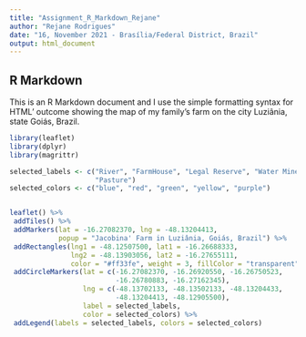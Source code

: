 ---
title: "Assignment_R_Markdown_Rejane"
author: "Rejane Rodrigues"
date: "16, November 2021 - Brasília/Federal District, Brazil"
output: html_document
---

## R Markdown

This is an R Markdown document and I use the simple formatting syntax for HTML' outcome showing the map of my family's farm on the city Luziânia, state Goiás, Brazil.

```{r farm}
library(leaflet)
library(dplyr)
library(magrittr)

selected_labels <- c("River", "FarmHouse", "Legal Reserve", "Water Mine", 
                     "Pasture")
selected_colors <- c("blue", "red", "green", "yellow", "purple")


leaflet() %>% 
 addTiles() %>%
 addMarkers(lat = -16.27082370, lng = -48.13204413,
            popup = "Jacobina' Farm in Luziânia, Goiás, Brazil") %>%
 addRectangles(lng1 = -48.12507500, lat1 = -16.26688333, 
               lng2 = -48.13903056, lat2 = -16.27655111, 
               color = "#ff33fe", weight = 3, fillColor = "transparent") %>%
 addCircleMarkers(lat = c(-16.27082370, -16.26920550, -16.26750523,
                          -16.26780883, -16.27162345), 
                  lng = c(-48.13702133, -48.13502133, -48.13204433, 
                          -48.13204413, -48.12905500),
                  label = selected_labels,
                  color = selected_colors) %>%
 addLegend(labels = selected_labels, colors = selected_colors)

```

